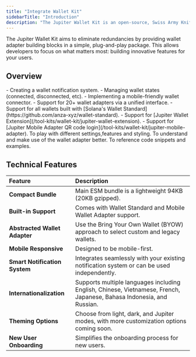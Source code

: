 ---
title: "Integrate Wallet Kit"
sidebarTitle: "Introduction"
description: "The Jupiter Wallet Kit is an open-source, Swiss Army Knife wallet adapter designed to streamline your development on Solana."
---

The Jupiter Wallet Kit aims to eliminate redundancies by providing wallet adapter building blocks in a simple, plug-and-play package. This allows developers to focus on what matters most: building innovative features for your users.

## Overview 

<Card title="Jupiter Wallet Kit Features" icon="list-check">
  - Creating a wallet notification system.
  - Managing wallet states (connected, disconnected, etc).
  - Implementing a mobile-friendly wallet connector.
  - Support for 20+ wallet adapters via a unified interface.
  - Support for all wallets built with [Solana's Wallet Standard](https://github.com/anza-xyz/wallet-standard).
  - Support for [Jupiter Wallet Extension](/tool-kits/wallet-kit/jupiter-wallet-extension).
  - Support for [Jupiter Mobile Adapter QR code login](/tool-kits/wallet-kit/jupiter-mobile-adapter).
</Card>

<CardGroup cols={3}>
  <Card title="Wallet Kit Playground" href="https://unified.jup.ag/" icon="arrow-pointer">
    To play with different settings,features and styling.
  </Card>
  <Card title="Open Source Repo" href="https://github.com/TeamRaccoons/Unified-Wallet-Kit" icon="github">
    To understand and make use of the wallet adapter better.
  </Card>
  <Card title="Quick Examples" href="https://github.com/TeamRaccoons/Unified-Wallet-Kit/tree/main/src/components/examples" icon="code">
    To reference code snippets and examples.
  </Card>
</CardGroup>

## Technical Features

| Feature | Description |
| :--- | :--- |
| **Compact Bundle** | Main ESM bundle is a lightweight 94KB (20KB gzipped). |
| **Built-in Support** | Comes with Wallet Standard and Mobile Wallet Adapter support. |
| **Abstracted Wallet Adapter** | Use the Bring Your Own Wallet (BYOW) approach to select custom and legacy wallets. |
| **Mobile Responsive** | Designed to be mobile-first. |
| **Smart Notification System** | Integrates seamlessly with your existing notification system or can be used independently. |
| **Internationalization** | Supports multiple languages including English, Chinese, Vietnamese, French, Japanese, Bahasa Indonesia, and Russian. |
| **Theming Options** | Choose from light, dark, and Jupiter modes, with more customization options coming soon. |
| **New User Onboarding** | Simplifies the onboarding process for new users. |
